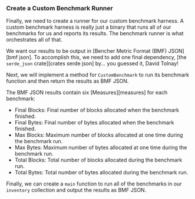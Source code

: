 
### Create a Custom Benchmark Runner

Finally, we need to create a runner for our custom benchmark harness.
A custom benchmark harness is really just a binary
that runs all of our benchmarks for us and reports its results.
The benchmark runner is what orchestrates all of that.

We want our results to be output in [Bencher Metric Format (BMF) JSON][bmf json].
To accomplish this, we need to add one final dependency,
[the `serde_json` crate][crates serde json] by... you guessed it, David Tolnay!

<CargoTomlSerdeJson />

Next, we will implement a method for `CustomBenchmark` to run its benchmark function
and then return the results as BMF JSON.

<PlayGameRsRun />

The BMF JSON results contain six [Measures][measures] for each benchmark:

- Final Blocks: Final number of blocks allocated when the benchmark finished.
- Final Bytes: Final number of bytes allocated when the benchmark finished.
- Max Blocks: Maximum number of blocks allocated at one time during the benchmark run.
- Max Bytes: Maximum number of bytes allocated at one time during the benchmark run.
- Total Blocks: Total number of blocks allocated during the benchmark run.
- Total Bytes: Total number of bytes allocated during the benchmark run.

Finally, we can create a `main` function to run all of the benchmarks in our `inventory` collection
and output the results as BMF JSON.

<PlayGameMain />
